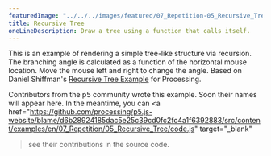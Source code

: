 ---
featuredImage: "../../../images/featured/07_Repetition-05_Recursive_Tree-thumbnail.png"
title: Recursive Tree
oneLineDescription: Draw a tree using a function that calls itself.
---

This is an example of rendering a simple tree-like structure via recursion.
The branching angle is calculated as a function of the horizontal mouse
location. Move the mouse left and right to change the angle.
Based on Daniel Shiffman's <a href="https://processing.org/examples/tree.html">Recursive Tree Example</a> for Processing.

Contributors from the p5 community wrote this example. Soon their names will 
appear here. In the meantime, you can 
<a 
href="https://github.com/processing/p5.js-website/blame/d6b28924185dac5e25c39cd0fc2fc4a1f6392883/src/content/examples/en/07_Repetition/05_Recursive_Tree/code.js" target="_blank"
>see their contributions in the source code</a>.